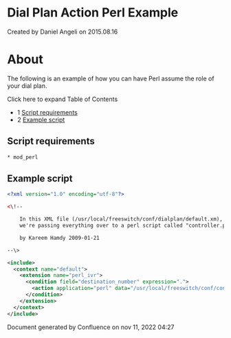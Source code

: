 
# Dial Plan Action Perl Example 

 Created by  Daniel Angeli on 2015.08.16

# About

The following is an example of how you can have Perl assume the role of your dial plan.

Click here to expand Table of Contents

* 1 [Script requirements](#script-requirements)
* 2 [Example script](#example-script)

## Script requirements

```xml
* mod_perl
```

## Example script

```xml
<?xml version="1.0" encoding="utf-8"?> 

<\!--

    In this XML file (/usr/local/freeswitch/conf/dialplan/default.xm),
    we're passing everything over to a perl script called "controller.pl".

    by Kareem Hamdy 2009-01-21

--\>

<include>
  <context name="default">
    <extension name="perl_ivr">
      <condition field="destination_number" expression=".">
        <action application="perl" data="/usr/local/freeswitch/conf/controller.pl" />
      </condition>
    </extension>
  </context>
</include>
```

  
Document generated by Confluence on nov 11, 2022 04:27

